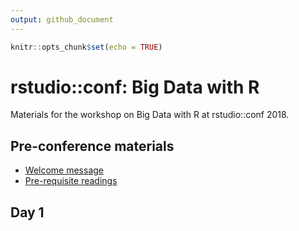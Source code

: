 ```yaml
---
output: github_document
---
```


```r
knitr::opts_chunk$set(echo = TRUE)
```

# rstudio::conf: Big Data with R

Materials for the workshop on Big Data with R at rstudio::conf 2018.

## Pre-conference materials
- [Welcome message](preconf/welcome.md)
- [Pre-requisite readings](preconf/readings.md)

## Day 1
